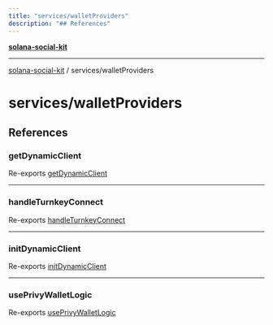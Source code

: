 ```yaml
---
title: "services/walletProviders"
description: "## References"
---
```


[**solana-social-kit**](../../README.mdx)

***

[solana-social-kit](../../README.mdx) / services/walletProviders

# services/walletProviders

## References

### getDynamicClient

Re-exports [getDynamicClient](dynamic/functions/getDynamicClient.mdx)

***

### handleTurnkeyConnect

Re-exports [handleTurnkeyConnect](turnkey/functions/handleTurnkeyConnect.mdx)

***

### initDynamicClient

Re-exports [initDynamicClient](dynamic/functions/initDynamicClient.mdx)

***

### usePrivyWalletLogic

Re-exports [usePrivyWalletLogic](privy/functions/usePrivyWalletLogic.mdx)
